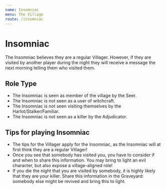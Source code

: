 ```yaml
---
name: Insomniac
menu: The Village
route: /insomniac
---
```


# Insomniac

The Insomniac believes they are a regular Villager. However, if they are visited by another player during the night they will receive a message the next morning telling them who visited them.

## Role Type

- The Insomniac is seen as member of the village by the Seer.
- The Insomniac is not seen as a user of witchcraft.
- The Insomniac is not seen visiting themselves by the Harlot/Stalker/Familiar.
- The Insomniac is not seen as a killer by the Adjudicator.

## Tips for playing Insomniac

- The tips for the Villager apply for the Insomniac, as the Insomniac will at first think they are a regular Villager!
- Once you see that somebody has visited you, you have to consider if and when to share this information. You may bring to light an evil character, but also expose a village-aligned role!
- If you die the night that you are visited by somebody, it is highly likely that they are your killer. Share this information in the Graveyard: somebody else might be revived and bring this to light.
